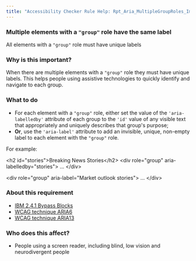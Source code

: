 ```yaml
---
title: "Accessibility Checker Rule Help: Rpt_Aria_MultipleGroupRoles_Implicit"
---
```


<div className="toolHelp">
<Row>
<Column colLg={16} colMd={8} colSm={4} className="toolHead">

### Multiple elements with a `"group"` role have the same label

<div id="locLevel"></div>

All elements with a `"group"` role must have unique labels

</Column>
</Row>
<Row>
<Column colLg={11} colMd={5} colSm={4} className="toolMain">

### Why is this important?

When there are multiple elements with a `"group"` role they must have unique labels. This helps people using assistive technologies to quickly identify and navigate to each group.

<div id="locSnippet"></div>

### What to do

* For each element with a `"group"` role, either set the value of the `'aria-labelledby'` attribute of each group to the `'id'` value of any visible text that appropriately and uniquely describes that group's purpose;
* **Or**, use the `'aria-label'` attribute to add an invisible, unique, non-empty label to each element with the `"group"` role.

For example:

<CodeSnippet type="multi" light={true}>&lt;h2 id="stories"&gt;Breaking News Stories&lt;/h2&gt;
&lt;div role="group" aria-labelledby="stories"&gt;
...
&lt;/div&gt;
    
&lt;div role="group" aria-label="Market outlook stories"&gt;
...
&lt;/div&gt;</CodeSnippet>

</Column>
<Column colLg={5} colMd={3} colSm={4} className="toolLeft">

### About this requirement

* [IBM 2.4.1 Bypass Blocks](https://www.ibm.com/able/requirements/requirements/#2_4_1)
* [WCAG technique ARIA6](https://www.w3.org/WAI/WCAG21/Techniques/aria/ARIA6)
* [WCAG technique ARIA13](https://www.w3.org/WAI/WCAG21/Techniques/aria/ARIA13)

### Who does this affect?

* People using a screen reader, including blind, low vision and neurodivergent people

</Column>
</Row>
</div>

